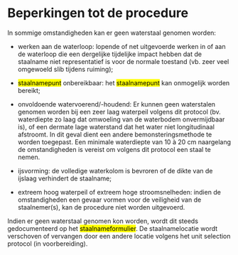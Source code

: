 # Beperkingen tot de procedure

In sommige omstandigheden kan er geen waterstaal genomen worden:

-   werken aan de waterloop: lopende of net uitgevoerde werken in of aan de waterloop die een dergelijke tijdelijke impact hebben dat de staalname niet representatief is voor de normale toestand (vb. zeer veel omgewoeld slib tijdens ruiming);

-   [staalnamepunt]{.mark} onbereikbaar: het [staalnamepunt]{.mark} kan onmogelijk worden bereikt;

-   onvoldoende watervoerend/-houdend: Er kunnen geen waterstalen genomen worden bij een zeer laag waterpeil volgens dit protocol (bv. waterdiepte zo laag dat omwoeling van de waterbodem onvermijdbaar is), of een dermate lage waterstand dat het water niet longitudinaal afstroomt. In dit geval dient een andere bemonsteringsmethode te worden toegepast. Een minimale waterdiepte van 10 à 20 cm naargelang de omstandigheden is vereist om volgens dit protocol een staal te nemen.

-   ijsvorming: de volledige waterkolom is bevroren of de dikte van de ijslaag verhindert de staalname;

-   extreem hoog waterpeil of extreem hoge stroomsnelheden: indien de omstandigheden een gevaar vormen voor de veiligheid van de staalnemer(s), kan de procedure niet worden uitgevoerd.

Indien er geen waterstaal genomen kon worden, wordt dit steeds gedocumenteerd op het [staalnameformulier]{.mark}. De staalnamelocatie wordt verschoven of vervangen door een andere locatie volgens het unit selection protocol (in voorbereiding).
